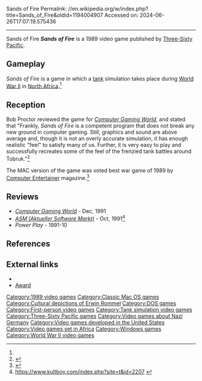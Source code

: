 Sands of Fire
Permalink: //en.wikipedia.org/w/index.php?title=Sands_of_Fire&oldid=1194004907
Accessed on: 2024-06-26T17:07:19.575436



------
Sands of Fire
{{Short description|1989 video game}}
{{Infobox video game
| title = Sands of Fire
| image = Sands of Fire cover.jpg
| alt = 
| developer = [[Three-Sixty Pacific]]
| publisher = Three-Sixty Pacific
| series = 
| engine = 
| platforms = [[Macintosh]], [[DOS]]
| released = 1989 
| genre = [[Vehicle simulation game|Vehicle simulation]]
| modes = 
}}
'''''Sands of Fire''''' is a 1989 video game published by [[Three-Sixty Pacific]].

==Gameplay==
''Sands of Fire'' is a game in which a [[tank]] simulation takes place during [[World War II]] in [[North Africa]].<ref name="CGW74"/>

==Reception==
Bob Proctor reviewed the game for ''[[Computer Gaming World]]'', and stated that "Frankly, ''Sands of Fire'' is a competent program that does not break any new ground in computer gaming. Still, graphics and sound are above average and, though it is not an overly accurate simulation, it has enough realistic "feel" to satisfy many of us. Further, it is very easy to play and successfully recreates some of the feel of the frenzied tank battles around Tobruk."<ref name="CGW74">{{cite magazine |last=Proctor |first=Bob |title=At Sea in the Desert: Three-Sixty's Sands of Fire |magazine=Computer Gaming World |date=September 1990 |volume=1 |issue=74 |pages=12–13}}</ref>

The MAC version of the game was voted best war game of 1989 by [[Computer Entertainer]] magazine.<ref>{{cite web|first=Bob|last=Schwabach|url=https://www.newspapers.com/clip/86312659/|title=War games based on serious propositions|newspaper=[[The Arizona Republic]]|page=42|date=September 2, 1990|accessdate=October 1, 2021|via=[[Newspapers.com]]}}</ref>

==Reviews==
*''[[Computer Gaming World]]'' - Dec, 1991
*''[[ASM (Aktueller Software Markt)]]'' - Oct, 1991<ref>https://www.kultboy.com/index.php?site=t&id=2207 {{Bare URL inline|date=August 2022}}</ref>
*''Power Play'' - 1991-10

==References==
{{reflist}}

==External links==
*{{moby game|id=/sands-of-fire}}
*[https://archive.org/details/ComputerEntertainerJanuary1990/page/n3/mode/2up Award]

[[Category:1989 video games]]
[[Category:Classic Mac OS games]]
[[Category:Cultural depictions of Erwin Rommel]]
[[Category:DOS games]]
[[Category:First-person video games]]
[[Category:Tank simulation video games]]
[[Category:Three-Sixty Pacific games]]
[[Category:Video games about Nazi Germany]]
[[Category:Video games developed in the United States]]
[[Category:Video games set in Africa]]
[[Category:Windows games]]
[[Category:World War II video games]]